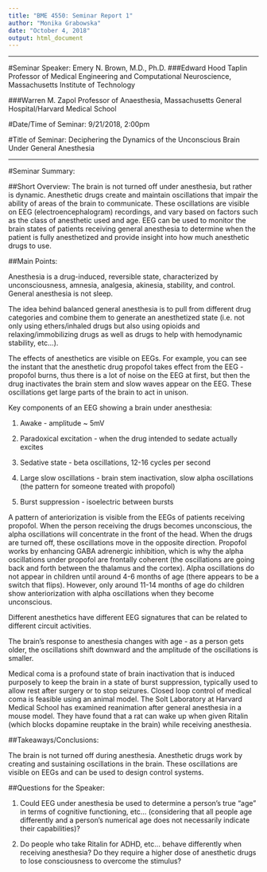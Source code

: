 ```yaml
---
title: "BME 4550: Seminar Report 1"
author: "Monika Grabowska"
date: "October 4, 2018"
output: html_document
---
```


------

#Seminar Speaker: Emery N. Brown, M.D., Ph.D.
###Edward Hood Taplin Professor of Medical Engineering and Computational Neuroscience, Massachusetts Institute of Technology

###Warren M. Zapol Professor of Anaesthesia, Massachusetts General Hospital/Harvard Medical School

#Date/Time of Seminar: 9/21/2018, 2:00pm

#Title of Seminar: Deciphering the Dynamics of the Unconscious Brain Under General Anesthesia

------

#Seminar Summary:

##Short Overview: 
The brain is not turned off under anesthesia, but rather is dynamic. Anesthetic drugs create and maintain oscillations that impair the ability of areas of the brain to communicate. These oscillations are visible on EEG (electroencephalogram) recordings, and vary based on factors such as the class of anesthetic used and age. EEG can be used to monitor the brain states of patients receiving general anesthesia to determine when the patient is fully anesthetized and provide insight into how much anesthetic drugs to use. 

##Main Points: 

Anesthesia is a drug-induced, reversible state, characterized by unconsciousness, amnesia, analgesia, akinesia, stability, and control. General anesthesia is not sleep. 

The idea behind balanced general anesthesia is to pull from different drug categories and combine them to generate an anesthetized state (i.e. not only using ethers/inhaled drugs but also using opioids and relaxing/immobilizing drugs as well as drugs to help with hemodynamic stability, etc...).

The effects of anesthetics are visible on EEGs. For example, you can see the instant that the anesthetic drug propofol takes effect from the EEG - propofol burns, thus there is a lot of noise on the EEG at first, but then the drug inactivates the brain stem and slow waves appear on the EEG. These oscillations get large parts of the brain to act in unison. 

Key components of an EEG showing a brain under anesthesia: 

1) Awake - amplitude ~ 5mV

2) Paradoxical excitation - when the drug intended to sedate actually excites

3) Sedative state - beta oscillations, 12-16 cycles per second 

4) Large slow oscillations - brain stem inactivation, slow alpha oscillations (the pattern for someone treated with propofol)

5) Burst suppression - isoelectric between bursts

A pattern of anteriorization is visible from the EEGs of patients receiving propofol. When the person receiving the drugs becomes unconscious, the alpha oscillations will concentrate in the front of the head. When the drugs are turned off, these oscillations move in the opposite direction. Propofol works by enhancing GABA adrenergic inhibition, which is why the alpha oscillations under propofol are frontally coherent (the oscillations are going back and forth between the thalamus and the cortex). Alpha oscillations do not appear in children until around 4-6 months of age (there appears to be a switch that flips). However, only around 11-14 months of age do children show anteriorization with alpha oscillations when they become unconscious. 

Different anesthetics have different EEG signatures that can be related to different circuit activities.

The brain's response to anesthesia changes with age - as a person gets older, the oscillations shift downward and the amplitude of the oscillations is smaller.  

Medical coma is a profound state of brain inactivation that is induced purposely to keep the brain in a state of burst suppression, typically used to allow rest after surgery or to stop seizures. Closed loop control of medical coma is feasible using an animal model. The Solt Laboratory at Harvard Medical School has examined reanimation after general anesthesia in a mouse model. They have found that a rat can wake up when given Ritalin (which blocks dopamine reuptake in the brain) while receiving anesthesia.  

##Takeaways/Conclusions: 

The brain is not turned off during anesthesia. Anesthetic drugs work by creating and sustaining oscillations in the brain. These oscillations are visible on EEGs and can be used to design control systems.  

##Questions for the Speaker:

1) Could EEG under anesthesia be used to determine a person's true "age" in terms of cognitive functioning, etc... (considering that all people age differently and a person's numerical age does not necessarily indicate their capabilities)? 

2) Do people who take Ritalin for ADHD, etc... behave differently when receiving anesthesia? Do they require a higher dose of anesthetic drugs to lose consciousness to overcome the stimulus? 

